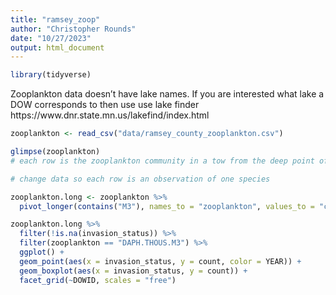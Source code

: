 ```yaml
---
title: "ramsey_zoop"
author: "Christopher Rounds"
date: "10/27/2023"
output: html_document
---
```


```r
library(tidyverse)
```

Zooplankton data doesn't have lake names. If you are interested what lake a DOW corresponds to then use use lake finder https://www.dnr.state.mn.us/lakefind/index.html

```r
zooplankton <- read_csv("data/ramsey_county_zooplankton.csv")

glimpse(zooplankton)
# each row is the zooplankton community in a tow from the deep point of a specific lake
```


```r
# change data so each row is an observation of one species

zooplankton.long <- zooplankton %>% 
  pivot_longer(contains("M3"), names_to = "zooplankton", values_to = "count")

```



```r
zooplankton.long %>%
  filter(!is.na(invasion_status)) %>%
  filter(zooplankton == "DAPH.THOUS.M3") %>%
  ggplot() +
  geom_point(aes(x = invasion_status, y = count, color = YEAR)) +
  geom_boxplot(aes(x = invasion_status, y = count)) +
  facet_grid(~DOWID, scales = "free")

```

